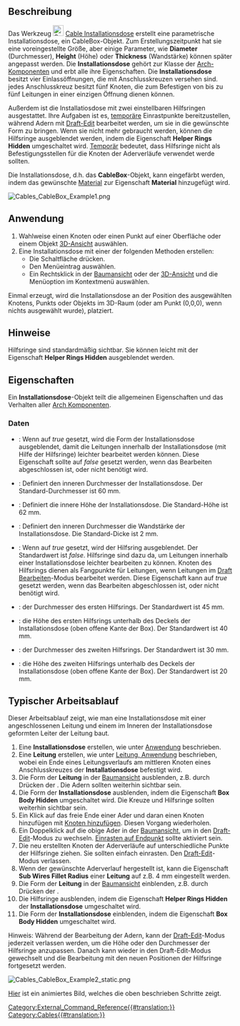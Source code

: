 <languages/>

{{Docnav
|[[Cables_Cable/de|Leitung]]
|[[Cables_CableConnector/de| Leitungsverbindung]]
|[[Cables_Workbench/de|Cables]]
|IconL=Cables_Cable.svg
|IconR=Cables_CableConnector.svg
|IconC=Cables_workbench_icon.svg
}}

{{GuiCommand/de
|Name=Cables CableBox
|Name/de=Cables Installationsdose
|MenuLocation=Cables → Installationsdose erstellen
|Workbenches=[[Cables_Workbench/de|Cables]]
|Shortcut=
|Version=1.0
|SeeAlso=[[Cables_Cable/de|Cables Leitungen]], [[Cables_CableConnector/de|Cables KabelVerbinder]]
}}

<span id="Description"></span>
==Beschreibung==

Das Werkzeug [[Image:Cables_CableBox.svg|24px]] [[Cables_CableBox/de|Cable Installationsdose]] erstellt eine parametrische Installationsdose, ein CableBox-Objekt. Zum Erstellungszeitpunkt hat sie eine voreingestellte Größe, aber einige Parameter, wie '''Diameter''' (Durchmesser), '''Height''' (Höhe) oder '''Thickness''' (Wandstärke) können später angepasst werden. Die '''Installationsdose''' gehört zur Klasse der [[Arch_Component/de|Arch-Komponenten]] und erbt alle ihre Eigenschaften. Die '''Installationsdose''' besitzt vier Einlassöffnungen, die mit Anschlusskreuzen versehen sind. jedes Anschlusskreuz besitzt fünf Knoten, die zum Befestigen von bis zu fünf Leitungen in einer einzigen Öffnung dienen können.

Außerdem ist die Installatiosdose mit zwei einstellbaren Hilfsringen ausgestattet. Ihre Aufgaben ist es, <u>temporäre</u> Einrastpunkte bereitzustellen, während Adern mit [[Draft_Edit/de|Draft-Edit]] bearbeitet werden, um sie in die gewünschte Form zu bringen. Wenn sie nicht mehr gebraucht werden, können die Hilfsringe ausgeblendet werden, indem die Eigenschaft '''Helper Rings Hidden''' umgeschaltet wird. <u>Temporär</u> bedeutet, dass Hilfsringe nicht als Befestigungsstellen für die Knoten der Aderverläufe verwendet werde sollten.

Die Installationsdose, d.h. das '''CableBox'''-Objekt, kann eingefärbt werden, indem das gewünschte [[Arch_SetMaterial/de|Material]] zur Eigenschaft '''Material''' hinzugefügt wird.

[[Image:Cables_CableBox_Example1.png]]
{{Caption|Beispiel der Standard-Installationsdose:<br/>Dort sind sichtbare Hilfskreuze innerhalb der Löcher und Hilfsringe innerhalb der Installationsdose angebracht.}}

<span id="Usage"></span>
==Anwendung==

# Wahlweise einen Knoten oder einen Punkt auf einer Oberfläche oder einem Objekt [[3D_view/de|3D-Ansicht]] auswählen.
# Eine Installationsdose mit einer der folgenden Methoden erstellen:
#* Die Schaltfläche {{Button|[[Image:Cables_CableBox.svg|16px]] [[Cables_CableBox/de|Cable Box]]}} drücken.
#* Den Menüeintrag {{MenuCommand|Cables → [[Image:Cables_CableBox.svg|16px]] Cable Box}} auswählen.
#* Ein Rechtsklick in der [[Tree_view/de|Baumansicht]] oder der [[3D_view/de|3D-Ansicht]] und die Menüoption {{MenuCommand|Cables → [[Image:Cables_CableBox.svg|16px]] Cable Box}} im Kontextmenü auswählen.

Einmal erzeugt, wird die Installationsdose an der Position des ausgewählten Knotens, Punkts oder Objekts im 3D-Raum (oder am Punkt (0,0,0), wenn nichts ausgewählt wurde), platziert.

<span id="Notes"></span>
==Hinweise==

Hilfsringe sind standardmäßig sichtbar. Sie können leicht mit der Eigenschaft '''Helper Rings Hidden''' ausgeblendet werden.

<span id="Properties"></span>
==Eigenschaften==

Ein '''Installationsdose'''-Objekt teilt die allgemeinen Eigenschaften und das Verhalten aller [[Arch_Component/de|Arch Komponenten]].

<span id="Data"></span>
===Daten===

{{TitleProperty|Cable Box}}

* {{PropertyData|Box Body Hidden|Bool}}: Wenn auf ''true'' gesetzt, wird die Form der Installationsdose ausgeblendet, damit die Leitungen innerhalb der Installationsdose (mit Hilfe der Hilfsringe) leichter bearbeitet werden können. Diese Eigenschaft sollte auf ''false'' gesetzt werden, wenn das Bearbeiten abgeschlossen ist, oder nicht benötigt wird.
* {{PropertyData|Diameter|Length}}: Definiert den inneren Durchmesser der Installationsdose. Der Standard-Durchmesser ist 60 mm.
* {{PropertyData|Height|Length}}: Definiert die innere Höhe der Installationsdose. Die Standard-Höhe ist 62 mm.
* {{PropertyData|Thickness|Length}}: Definiert den inneren Durchmesser die Wandstärke der Installationsdose. Die Standard-Dicke ist 2 mm.

{{TitleProperty|Cable Box Helpers}}

* {{PropertyData|Helper Rings Hidden|Bool}}: Wenn auf ''true'' gesetzt, wird der Hilfsring ausgeblendet. Der Standardwert ist ''false''. Hilfsringe sind dazu da, um Leitungen innerhalb einer Installationsdose leichter bearbeiten zu können. Knoten des Hilfsrings dienen als Fangpunkte für Leitungen, wenn Leitungen im [[Draft_Edit/de|Draft Bearbeiten]]-Modus bearbeitet werden. Diese Eigenschaft kann auf ''true'' gesetzt werden, wenn das Bearbeiten abgeschlossen ist, oder nicht benötigt wird.
* {{PropertyData|Ring 1 Diameter|Length}}: der Durchmesser des ersten Hilfsrings. Der Standardwert ist 45 mm.
* {{PropertyData|Ring 1 Height|Length}}: die Höhe des ersten Hilfsrings unterhalb des Deckels der Installationsdose (oben offene Kante der Box). Der Standardwert ist 40 mm.
* {{PropertyData|Ring 2 Diameter|Length}}: der Durchmesser des zweiten Hilfsrings. Der Standardwert ist 30 mm.
* {{PropertyData|Ring 2 Height|Length}}: die Höhe des zweiten Hilfsrings unterhalb des Deckels der Installationsdose (oben offene Kante der Box). Der Standardwert ist 20 mm.

<span id="Typical_workflow"></span>
==Typischer Arbeitsablauf==

Dieser Arbeitsablauf zeigt, wie man eine Installationsdose mit einer angeschlossenen Leitung und einem im Inneren der Installationsdose geformten Leiter der Leitung baut.

# Eine '''Installationsdose''' erstellen, wie unter [[#Anwendung|Anwendung]] beschrieben.
# Eine '''Leitung''' erstellen, wie unter [[Cables_Cable/de#Anwendung|Leitung, Anwendung]] beschrieben, wobei ein Ende eines Leitungsverlaufs am mittleren Knoten eines Anschlusskreuzes der '''Installationsdose''' befestigt wird.
# Die Form der '''Leitung''' in der [[Tree_view/de|Baumansicht]] ausblenden, z.B. durch Drücken der {{KEY|Leertaste}}. Die Adern sollten weiterhin sichtbar sein.
# Die Form der '''Installationsdose''' ausblenden, indem die Eigenschaft '''Box Body Hidden''' umgeschaltet wird. Die Kreuze und Hilfsringe sollten weiterhin sichtbar sein.
# Ein Klick auf das freie Ende einer Ader und daran einen Knoten hinzufügen mit [[Cables_AddVertex/de|Knoten hinzufügen]]. Diesen Vorgang wiederholen.
# Ein Doppelklick auf die obige Ader in der [[Tree_view/de|Baumansicht]], um in den [[Draft_Edit/de|Draft-Edit]]-Modus zu wechseln. [[Draft_Snap_Endpoint/de|Einrasten auf Endpunkt]] sollte aktiviert sein.
# Die neu erstellten Knoten der Aderverläufe auf unterschiedliche Punkte der Hilfsringe ziehen. Sie sollten einfach einrasten. Den [[Draft_Edit/de|Draft-Edit]]-Modus verlassen.
# Wenn der gewünschte Aderverlauf hergestellt ist, kann die Eigenschaft '''Sub Wires Fillet Radius''' einer '''Leitung''' auf z.B. 4 mm eingestellt werden.
# Die Form der '''Leitung''' in der [[Tree_view/de|Baumansicht]] einblenden, z.B. durch Drücken der {{KEY|Leertaste}}.
# Die Hilfsringe ausblenden, indem die Eigenschaft '''Helper Rings Hidden''' der '''Installationsdose''' umgeschaltet wird.
# Die Form der '''Installationsdose''' einblenden, indem die Eigenschaft '''Box Body Hidden''' umgeschaltet wird.

Hinweis: Während der Bearbeitung der Adern, kann der [[Draft_Edit/de|Draft-Edit]]-Modus jederzeit verlassen werden, um die Höhe oder den Durchmesser der Hilfsringe anzupassen. Danach kann wieder in den Draft-Edit-Modus gewechselt und die Bearbeitung mit den neuen Positionen der Hilfsringe fortgesetzt werden.

[[Image:Cables_CableBox_Example2_static.png]]
{{Caption|Beispiel von geformten Leitern innerhalb einer Installationsdose.}}

[[Cables_Example3_CableBox|Hier]] ist ein animiertes Bild, welches die oben beschrieben Schritte zeigt.


{{Docnav
|[[Cables_Cable/de|Leitung]]
|[[Cables_CableConnector/de| Leitungsverbindung]]
|[[Cables_Workbench/de|Cables]]
|IconL=Cables_Cable.svg
|IconR=Cables_CableConnector.svg
|IconC=Cables_workbench_icon.svg
}}

[[Category:External_Command_Reference{{#translation:}}]]
[[Category:Cables{{#translation:}}]]